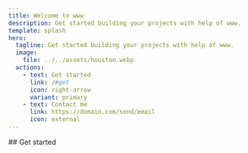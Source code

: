 ```yaml
---
title: Welcome to www
description: Get started building your projects with help of www.
template: splash
hero:
  tagline: Get started building your projects with help of www.
  image:
    file: ../../assets/houston.webp
  actions:
    - text: Get started
      link: /#get
      icon: right-arrow
      variant: primary
    - text: Contact me
      link: https://domain.com/send/email
      icon: external
---
```



<div id="get">
## Get started
<CardGrid>
  <LinkCard 
    title="Install Go" 
    description="This tutorial explains how to install Go on Linux, Mac, and Windows." 
    href="/go/install" />
  <LinkCard 
    title="Go and SQLite" 
    description="This tutorial introduces the basics of accessing a SQLite relational database with Go."
    href="/go/sqlite" />
</CardGrid>
</div>
